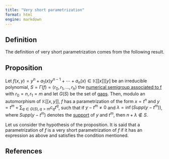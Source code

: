 ```yaml
---
title: "Very short parametrization"
format: html
engine: markdown
---
```


## Definition

The definition of very short parametrization comes from the following result.

::: {.callout-note appearance="minimal"}
## Proposition

Let $f(x,y) = y^n + a_1(x)y^{n-1} + \cdots + a_n(x) \in \mathbb{K}[[x]][y]$ be an irreducible polynomial, $S = \Gamma(f) = \langle r_0, r_1, \ldots, r_h \rangle$ the [numerical semigroup associated to f](Polynomial-NS.qmd) with $r_0 = n, r_1 = m$ and let $G(S)$ be the set of [gaps](../Basic-concepts/Gap.qmd). Then, modulo an automorphism of $\mathbb{K}[[x,y]]$, $f$ has a parametrization of the form $x = t^n$ and $y = t^m + \sum_{q \in G(S), q > m} c_q t^q$, such that if $y - t^m \ne 0$ and $\lambda = \inf( Supp(y - t^m))$, where $Supp(y-t^m)$ denotes the [support](Support.qmd) of $y$ and $t^m$, then $n + \lambda \not \in S$.
:::

Let us consider the hypothesis of the proposition. It is said that a parametrization of $f$ is a very short parametrization of $f$ if it has an expression as above and satisfies the condition mentioned.

## References
